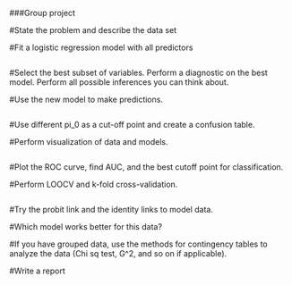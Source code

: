 
###Group project

#State the problem and describe the data set


#Fit a logistic regression model with all predictors

```r

```


#Select the best subset of variables. Perform a diagnostic on the best model.  Perform all possible inferences you can think about.



#Use the new model to make predictions.
```r

```


#Use different pi_0 as a cut-off point and create a confusion table.



#Perform visualization of data and models.  
```r

```

#Plot the ROC curve, find AUC, and the best cutoff point for classification.


#Perform LOOCV and k-fold cross-validation.

```r

```




#Try the probit link and the identity links to model data.




#Which model works better for this data?


#If you have grouped data, use the methods for contingency tables to analyze the data (Chi sq test, G^2, and so on if applicable).





#Write a report













